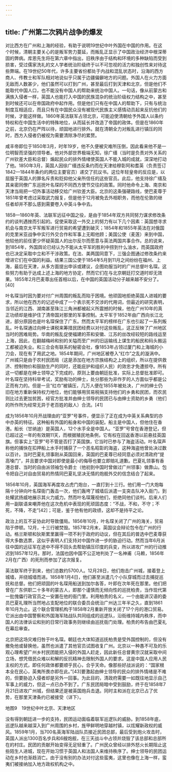 ```yaml
---
---
---
```

title: 广州第二次鸦片战争的爆发
---



对比西方在广州和上海的经验，有助于说明19世纪中叶外国在中国的作用。在这个时候，清朝主要关心的是叛军势力蔓延，而叛乱正显示了中国政治经济中根深蒂固的弊病。库恩先生将在第六章中指出，旧秩序由于结构和环境的多种缺陷而受到损害，受过儒家洗礼的文人学者统治阶级终于以不可忽视的活力和独创性来对待这些弊端。在19世纪50年代，许多主要省份都处于内战和混乱状态时，沿海的西方商人、传教士和军队相对地说似乎只属于边疆偏僻地方的问题。外国人在火力方面无敌而人数甚少，他们虽然可以打到广州，甚至最后打到天津和北京，但是他们不能取代中国人口，也不能没有中国人的帮助来统治中国人。一句话，像从前蒙古和满族入侵者一样，英国人也能打入中国的民族混杂的统治阶级权力结构之中，甚至到时候还可以在帝国政府中起作用。但是他们只有在中国人的帮助下，只有与统治制度互相适应，而且只有在中国民众没有被现代民族主义感情动员起来反抗他们的时候，才能这样做。1860年英法联军占领北京，可能迫使清朝给予外国人以条约特权和在中国生活中的特殊地位，从而延长并改造了帝国的政体。但是在1860年之前，北京仍在严阵以待，顽固地进行排外。就在清朝全力对叛乱进行镇压的同时，西方入侵者仍被视为需要清除净尽的累赘。

咸丰帝即位于1850年3月，时年19岁，他不久便被灾难所压倒，因此看来他不是一位明智而坚强的领导者。他对外部世界极端无知，徐广缙（当时是负责对外关系的广州钦差大臣和总督）煽起民众的排外情绪使英国人不能入城的成就，深深地打动了他。1850年3月，英国人因徐广缙违反条约而在天津给穆彰阿和耆英（负责签订1842—1844年条约的两位主要官员）递交了抗议书。这位年轻皇帝的反应是，以屈服于英国人的罪名斥责和贬抑他父亲所信任的这些官员。此后，他支持徐广缙及其亲密同僚广东巡抚叶名琛的不同西方使节交往的政策。同时他命令上海、南京和天津当局把一切外事活动移交给广州钦差大臣。北京的这条强硬路线，使巴麦尊于1851年曾考虑过采取武力报复，但是他于12月被免去外相职务，而他在伦敦的继任者却并不那么感到需要卷入中英斗争中去。

1858—1860年英、法联军远征中国之役，是由于1854年双方共同努力谋求修改条约的谈判遇挫而引起的。促使采取这一外交上的努力有以下几个因素：英国想寻求机会与南京太平军叛军进行贸易的希望遭到破灭；1854年和1855年英法在对俄国的克里米亚战争中实行外交合作和军事上无暇他顾；美国公使（麦莲）来到中国，他较他的前任更少怀疑英国人的出尔反尔而愿意与英法两国共事合作。总的说来，到1854年，外国舆论已经认为不能从太平军的胜利中捞到什么油水，而英国政府也已决定采取中立和不干涉政策。在法、美两国同意下，三强企图通过修改条约来增进它们在中国的利益。结果三国公使于1854年5月到11月之间纷纷在福州、上海，最后在天津，从多方面提出申诉或建议，企图劝服当时的广州总督叶名琛。这些努力有助于达成上述上海的地方协定，然而它们在与北京朝廷打交道时却无效果。1855年2月巴麦尊出任首相以后，在中国的英国活动分子越来越不安分了。[40]

叶名琛当时因为要对付广州周围的叛乱而陷于困境。他顽固地拒绝英国人进城的要求，所以他在西方的记述中成了一个表示死不交涉的代用词，但最近的研究表明，当邻近的江西、湖南甚至珠江三角洲都被起义所震撼的时候，他在广州10年的真正功绩却是维护住了清帝国对那里的军事控制。太平军于1852年由广西向长江北进，部分原因也是叶名琛保住了广东。然而太平军的榜样在广东也引起了一系列叛乱。叶名琛通过向绅士课税来筹措民团经费以对付这些叛乱，这正反映了广州地区当时的困难局势。华南的叛乱促使福建的茶和安徽、江苏的丝改经较短的路线运至上海，因此，在翻越梅岭和别的关隘而至广州的旧运输线上谋生的船民和码头搬运工都被迫失业。和三合会有联系的秘密会社，像1853年占领过厦门和上海城的小刀会，现在有了用武之地。1854年期间，广州地区被卷入“红巾”之乱的漩涡中。广州城只是由于农村民团局（这是添加在地方宗族结构之上的组织，所以在提供救济、控制物价和鼓励生产的同时，还能庇护和组织人民）的效忠才免遭掠夺。所有这一切都是在绅士领导之下完成的，原则上要由朝廷批准，实际上总督批准即可。叶名琛在坚持科举考试，奖励有功的绅士，处分那些为非作歹的人方面似乎都是公正而有力的。但是一旦“红巾”被镇压，几万人便在1855年被处决，广州的绅士仍旧在地方重新保持权力地位，他们能够用贸易税捐支持他们的乡勇和民团，而农民则比过去更加贫困，经官方批准并由绅士领导的民团已与由绅士资助的乡勇（他们的所作所为经常无异于老百姓的敌人）合流。[41]

成为1856年10月开战理由的“亚罗”号事件，便显示了正在成为中英关系典型的亦中亦英的特征。这种船有外国的船身和中国的装配。船主是中国人，但他住在香港。船长（甘纳迪）是英国人，12个水手全是中国人。“亚罗”号曾在香港登记，但已超过这一年的有效期11天，而根据殖民地条例，它有权在回返香港以前悬挂英国旗。但事实上“亚罗”号不管是否打了英国旗，它当时已参与了海盗活动。叶名琛声称他的捕快在扣押船上水手时捕获了一个恶名昭彰的海盗，这种海盗他曾处决过数以百计。当时巴夏礼领事刚从英国回来，英国的巴麦尊已经同意必须对清政府“提高嗓门”，并且要求中国对即使是最小的侮辱也要立即赔礼道歉。巴夏礼领事有香港总督、当时的自由派领袖包令爵士（他初到中国时曾做过广州领事）做靠山。包令把自己对自由贸易的热情同巴夏礼坚决无情的炮舰外交的信念结合了起来。

1856年10月，英国海军再度攻占虎门炮台，一直打到十三行。他们用一门大炮每隔十分钟向叶名琛衙门轰击一次，他们轰垮了城墙后派遣一支突击队冲入衙门，到处耀武扬威地展示其火力威力。然而叶名琛蔑视他们，拒绝同他们谈判。后来人们用一副联语来嘲弄他在这次危机中表现的死顽固态度：“不战，不和，不守；不死，不降，不走”[42]；可是，鉴于他有他的政绩，这却不是持平之论。

政治上的互不妥协此时导致僵局。1856年10月，叶名琛关闭了广州的海关，贸易陷于停顿。12月，十三行被焚毁。1857年2月末，英国议会辩论包令在广州的行动。格兰斯顿和狄斯累里赢得一项不利于政府的动议，但在其后的普选中巴麦尊获得大多数选票，这似乎表明人们支持对中国作进一步的胁迫行动。然而当年6月派往中国的远征军在途中不得不回头去帮助镇压印度的兵变，所以进攻广州的行动推迟到1857年12月。那时，法国也因中国不公正地判处了一名神甫（马赖，1856年2月在广西）的死刑而参加了这次报复。

英法联军终于到来，他们总数约5700人。12月28日，他们炮击广州城，接着登上城墙，并绕城墙而进。1858年1月4日，他们甚至派遣几个小队穿城而过去捕捉巡抚和总督。他们把顽固的叶名琛用船送到加尔各答，叶即在次年死在那里。他们把曾在广东供职二十多年的蒙古人，即那个谨慎而无倾向性的巡抚柏贵，当作现代第一批傀儡行政官员之一安置在他的衙门里。利用柏贵的名义，一个由能讲汉语的委员巴夏礼理所当然地占支配地位的联合委员会统治广州达三年半之久，直到1861年10月为止。这个联合管理机构于1858年2月重新开放关闭了17个月的港口贸易。它派出由中国警察和外国海军陆战队共同组成的巡逻队，沿街维持城内秩序，而中国人的法律诉讼和别的日常行政事务则继续由巡抚衙门处理。柏贵的布告由巴夏礼在幕后审查。

北京把这场灾难归咎于叶名琛。朝廷也大体知道巡抚柏贵是受外国控制的，但没有撤免他或替换他，虽然也派遣了其他官员试图收复广州。北京以一种愚不可及的乐观心理希望广州乡村民团能把入侵的外国人赶走，因此新任总督黄宗汉就采取中间立场，想凭借民众难以和解的反抗精神去限制外国人的要求。这是中国人应用人民主权的方式，即任何政体都要顺乎民心，合乎天命。像那些好战派说的：“国家根本全在民心，英夷所畏亦即在此。”[43]要激起由绅士领导的民众的排外情绪是不难的，但要胁迫入侵者却是另外一回事。为此目的，清政府需要一如既往地显示自己军事上的威力，但这一点已办不到了。广东民团局暗中受到鼓励，终于在1858年7月21日进攻广州城，但结果还是被英国炮兵击退。同时主和派在北京已占了优势，在那里天津条约已被接受（详下）。



地图9　19世纪中叶北京、天津地区

没有得到朝廷进一步的支持，民团运动面临着联军巡逻队的威胁。到1858年底，巡逻队越来越深入到广州周围的乡村，旌甲鲜明地穿越村镇，以炫耀新政权的威风。1859年1月，当700名英海军陆战队员接近民团总部，最后受到炮火攻击时，英国人派出1300百名步兵和6艘炮舰，在三天战斗中占领并烧毁了该总部和总部所在的村庄。民团的贡献开始变得无足轻重了。广州民众曾经以排外怒火长期阻止这些陌生人进城，现在开始习惯于英国人和法国人来维持秩序了。绅士领导的民团运动在乡村也渐趋消亡。由于没有别的办法对付这些蛮夷，这里也像在上海一样，蛮夷们被接纳加入地方政权机构之中。